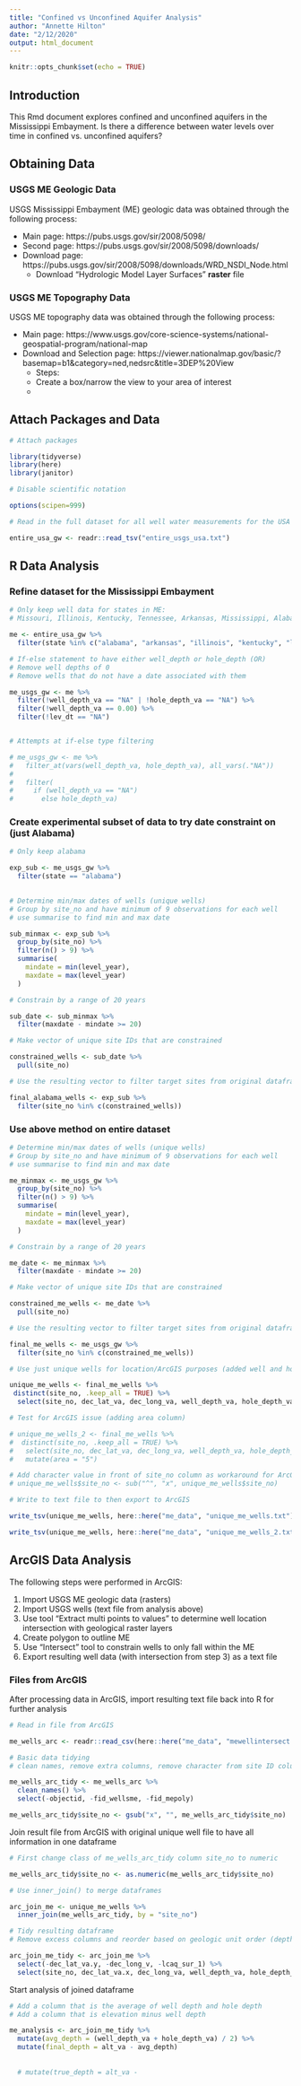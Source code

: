 ```yaml
---
title: "Confined vs Unconfined Aquifer Analysis"
author: "Annette Hilton"
date: "2/12/2020"
output: html_document
---
```


```r
knitr::opts_chunk$set(echo = TRUE)
```
## Introduction 

This Rmd document explores confined and unconfined aquifers in the Mississippi Embayment. Is there a difference between water levels over time in confined vs. unconfined aquifers? 

## Obtaining Data 

### USGS ME Geologic Data 

USGS Mississippi Embayment (ME) geologic data was obtained through the following process: 

- Main page: https://pubs.usgs.gov/sir/2008/5098/
- Second page: https://pubs.usgs.gov/sir/2008/5098/downloads/
- Download page: https://pubs.usgs.gov/sir/2008/5098/downloads/WRD_NSDI_Node.html
  - Download "Hydrologic Model Layer Surfaces" **raster** file
  
### USGS ME Topography Data 

USGS ME topography data was obtained through the following process: 

- Main page: https://www.usgs.gov/core-science-systems/national-geospatial-program/national-map
- Download and Selection page: https://viewer.nationalmap.gov/basic/?basemap=b1&category=ned,nedsrc&title=3DEP%20View
  - Steps: 
  - Create a box/narrow the view to your area of interest
  - 


## Attach Packages and Data 

```r
# Attach packages 

library(tidyverse)
library(here)
library(janitor)

# Disable scientific notation 

options(scipen=999)
```

```r
# Read in the full dataset for all well water measurements for the USA 

entire_usa_gw <- readr::read_tsv("entire_usgs_usa.txt")
```

## R Data Analysis 

### Refine dataset for the Mississippi Embayment 

```r
# Only keep well data for states in ME: 
# Missouri, Illinois, Kentucky, Tennessee, Arkansas, Mississippi, Alabama, Louisiana

me <- entire_usa_gw %>% 
  filter(state %in% c("alabama", "arkansas", "illinois", "kentucky", "louisiana", "missouri", "mississippi", "tennessee"))

# If-else statement to have either well_depth or hole_depth (OR) 
# Remove well depths of 0
# Remove wells that do not have a date associated with them 

me_usgs_gw <- me %>% 
  filter(!well_depth_va == "NA" | !hole_depth_va == "NA") %>% 
  filter(!well_depth_va == 0.00) %>% 
  filter(!lev_dt == "NA")


# Attempts at if-else type filtering 

# me_usgs_gw <- me %>% 
#   filter_at(vars(well_depth_va, hole_depth_va), all_vars(."NA"))
#   
#   filter(
#     if (well_depth_va == "NA") 
#       else hole_depth_va)

```


### Create experimental subset of data to try date constraint on (just Alabama)

```r
# Only keep alabama 

exp_sub <- me_usgs_gw %>% 
  filter(state == "alabama") 
  
```

```r
# Determine min/max dates of wells (unique wells) 
# Group by site_no and have minimum of 9 observations for each well 
# use summarise to find min and max date 

sub_minmax <- exp_sub %>% 
  group_by(site_no) %>% 
  filter(n() > 9) %>% 
  summarise(
    mindate = min(level_year), 
    maxdate = max(level_year)
  )

# Constrain by a range of 20 years 

sub_date <- sub_minmax %>% 
  filter(maxdate - mindate >= 20)

```

```r
# Make vector of unique site IDs that are constrained 

constrained_wells <- sub_date %>% 
  pull(site_no)

# Use the resulting vector to filter target sites from original dataframe 

final_alabama_wells <- exp_sub %>%
  filter(site_no %in% c(constrained_wells))
```


### Use above method on entire dataset 

```r
# Determine min/max dates of wells (unique wells) 
# Group by site_no and have minimum of 9 observations for each well 
# use summarise to find min and max date 

me_minmax <- me_usgs_gw %>%
  group_by(site_no) %>% 
  filter(n() > 9) %>% 
  summarise(
    mindate = min(level_year), 
    maxdate = max(level_year)
  )

# Constrain by a range of 20 years 

me_date <- me_minmax %>% 
  filter(maxdate - mindate >= 20)

# Make vector of unique site IDs that are constrained 

constrained_me_wells <- me_date %>% 
  pull(site_no)

# Use the resulting vector to filter target sites from original dataframe 

final_me_wells <- me_usgs_gw %>%
  filter(site_no %in% c(constrained_me_wells))

# Use just unique wells for location/ArcGIS purposes (added well and hole depth)

unique_me_wells <- final_me_wells %>% 
 distinct(site_no, .keep_all = TRUE) %>% 
  select(site_no, dec_lat_va, dec_long_va, well_depth_va, hole_depth_va, alt_va) 

# Test for ArcGIS issue (adding area column)

# unique_me_wells_2 <- final_me_wells %>% 
#  distinct(site_no, .keep_all = TRUE) %>% 
#   select(site_no, dec_lat_va, dec_long_va, well_depth_va, hole_depth_va) %>% 
#   mutate(area = "5")

# Add character value in front of site_no column as workaround for ArcGIS issue
# unique_me_wells$site_no <- sub("^", "x", unique_me_wells$site_no)

# Write to text file to then export to ArcGIS 

write_tsv(unique_me_wells, here::here("me_data", "unique_me_wells.txt"))

write_tsv(unique_me_wells, here::here("me_data", "unique_me_wells_2.txt"))
```

## ArcGIS Data Analysis 

The following steps were performed in ArcGIS: 

1. Import USGS ME geologic data (rasters) 
2. Import USGS wells (text file from analysis above) 
3. Use tool "Extract multi points to values" to determine well location intersection with geological raster layers 
4. Create polygon to outline ME 
5. Use "Intersect" tool to constrain wells to only fall within the ME 
6. Export resulting well data (with intersection from step 3) as a text file 

### Files from ArcGIS 

After processing data in ArcGIS, import resulting text file back into R for further analysis 

```r
# Read in file from ArcGIS 

me_wells_arc <- readr::read_csv(here::here("me_data", "mewellintersect.txt"))

```

```r
# Basic data tidying 
# clean names, remove extra columns, remove character from site ID column 

me_wells_arc_tidy <- me_wells_arc %>% 
  clean_names() %>% 
  select(-objectid, -fid_wellsme, -fid_mepoly)

me_wells_arc_tidy$site_no <- gsub("x", "", me_wells_arc_tidy$site_no)

```

Join result file from ArcGIS with original unique well file to have all information in one dataframe 

```r
# First change class of me_wells_arc_tidy column site_no to numeric 

me_wells_arc_tidy$site_no <- as.numeric(me_wells_arc_tidy$site_no)

# Use inner_join() to merge dataframes 

arc_join_me <- unique_me_wells %>% 
  inner_join(me_wells_arc_tidy, by = "site_no")

# Tidy resulting dataframe 
# Remove excess columns and reorder based on geologic unit order (depth)

arc_join_me_tidy <- arc_join_me %>% 
  select(-dec_lat_va.y, -dec_long_v, -lcaq_sur_1) %>% 
  select(site_no, dec_lat_va.x, dec_long_va, well_depth_va, hole_depth_va, alt_va, vkbg_surf, ucaq_surf, mccu_surf, mcaq_surf, lccu_surf, lcaq_surf, mwaq_surf, lwaq_surf, mdwy_surf)


```

Start analysis of joined dataframe 

```r
# Add a column that is the average of well depth and hole depth 
# Add a column that is elevation minus well depth

me_analysis <- arc_join_me_tidy %>% 
  mutate(avg_depth = (well_depth_va + hole_depth_va) / 2) %>% 
  mutate(final_depth = alt_va - avg_depth)
   
  
  # mutate(true_depth = alt_va - 
```

